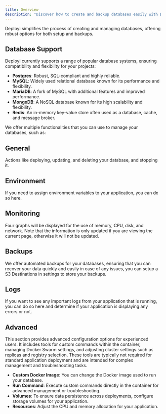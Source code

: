 ```yaml
---
title: Overview
description: "Discover how to create and backup databases easily with Deployi, supporting a variety of database systems."
---
```


Deployi simplifies the process of creating and managing databases, offering robust options for both setup and backups.

## Database Support

Deployi currently supports a range of popular database systems, ensuring compatibility and flexibility for your projects:

- **Postgres**: Robust, SQL-compliant and highly reliable.
- **MySQL**: Widely used relational database known for its performance and flexibility.
- **MariaDB**: A fork of MySQL with additional features and improved performance.
- **MongoDB**: A NoSQL database known for its high scalability and flexibility.
- **Redis**: An in-memory key-value store often used as a database, cache, and message broker.


We offer multiple functionalities that you can use to manage your databases, such as:

## General

Actions like deploying, updating, and deleting your database, and stopping it.

## Environment

If you need to assign environment variables to your application, you can do so here.

## Monitoring

Four graphs will be displayed for the use of memory, CPU, disk, and network. Note that the information is only updated if you are viewing the current page, otherwise it will not be updated.

## Backups

We offer automated backups for your databases, ensuring that you can recover your data quickly and easily in case of any issues, you can setup a S3 Destinations in settings to store your backups.


## Logs

If you want to see any important logs from your application that is running, you can do so here and determine if your application is displaying any errors or not.

## Advanced

This section provides advanced configuration options for experienced users. It includes tools for custom commands within the container, managing Docker Swarm settings, and adjusting cluster settings such as replicas and registry selection. These tools are typically not required for standard application deployment and are intended for complex management and troubleshooting tasks.

- **Custom Docker Image**: You can change the Docker image used to run your database.
- **Run Command**: Execute custom commands directly in the container for advanced management or troubleshooting.
- **Volumes**: To ensure data persistence across deployments, configure storage volumes for your application.
- **Resources**: Adjust the CPU and memory allocation for your application.
